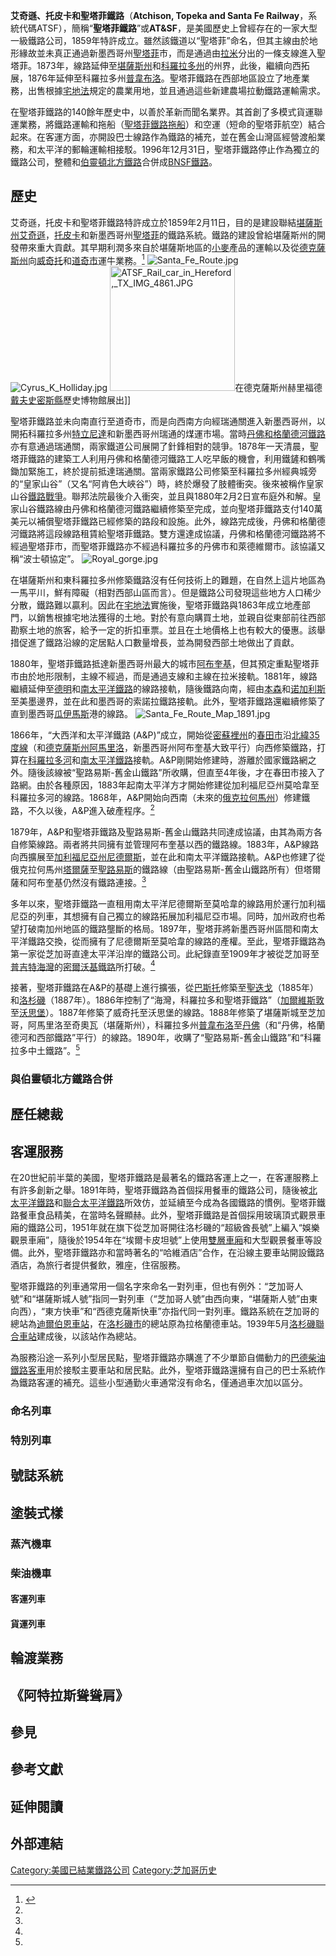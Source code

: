 {{Infobox rail system-route
|rail_name= 艾奇遜，托皮卡和聖塔菲鐵路
|other_name=Atchison, Topeka and Santa Fe Railway
|name_bgcolor= 
|banner_color= #0000FF
|sec_banner_color=
|third_banner_color=
|logo_filename= Atchison, Topeka and Santa Fe Railway Herald.png
|image_width= 100 px
|logo_bgcolor=
|logo_note=
|image= BNSF Map.png
|imagesize= 250px
|caption= BNSF成立時系統圖，其中深藍色部分為AT&SF線路
|system_map= 
|mapimage_width= 
|map_bgcolor=
|code_name= ATSF
|japanese_name=
|hiragana_name=
|romanji_name=
|locale= {{US}}<br/>[[亞利桑那州|亞利桑那州]]<br/>[[加利福尼亞州|加利福尼亞州]]<br/>[[科羅拉多州|科羅拉多州]]<br/>[[伊利諾伊州|伊利諾伊州]]<br/>[[愛荷華州|愛荷華州]]<br/>[[堪薩斯州|堪薩斯州]]<br/>[[路易斯安那州|路易斯安那州]]<br/>[[密蘇裡州|密蘇裡州]]<br/>[[內布拉斯加州|內布拉斯加州]]<br/>[[新墨西哥州|新墨西哥州]]<br/>[[俄克拉何馬州|俄克拉何馬州]]<br/>[[德克薩斯州|德克薩斯州]]
|service_type= 城際客運<br />貨運
|network= 
|start= 
|begin_operation= 1859年
|end_operation= 1996年（併入BNSF鐵路）
|operation_note= 
|system_length=
|length_in_operation= 
|total_length= 
|lines=
|stations= 
|main_route= 
|secondary_route=
|branch_route=
|standard= 一級鐵路 (Class I railroad)
|main_stations= 
|ridership= 
|fleet_size= 
|max_speed=
|track_gauge= [[標準軌距|標準軌距]]
|min_radius=
|max_grade=
|block_signal=
|engine= 
|depot=
|operator= 
|franchise=
|hq= {{US}}[[伊利諾伊州|伊利諾伊州]][[芝加哥|芝加哥]]
|key_person= 
|website=
|route_map=
|}}

'''艾奇遜、托皮卡和聖塔菲鐵路'''（'''Atchison, Topeka and Santa Fe Railway'''，系統代碼ATSF），簡稱“'''聖塔菲鐵路'''”或'''AT&SF'''，是美國歷史上曾經存在的一家大型一級鐵路公司，1859年特許成立。雖然該鐵道以“聖塔菲”命名，但其主線由於地形緣故並未真正通過新墨西哥州[[圣菲_(新墨西哥州)|聖塔菲]]市，而是通過由[[拉米_(新墨西哥州)|拉米]]分出的一條支線進入聖塔菲。1873年，線路延伸至[[堪薩斯州|堪薩斯州]]和[[科羅拉多州|科羅拉多州]]的州界，此後，繼續向西拓展，1876年延伸至科羅拉多州[[普韋布洛_(科羅拉多州)|普韋布洛]]。聖塔菲鐵路在西部地區設立了地產業務，出售根據[[宅地法|宅地法]]規定的農業用地，並且通過這些新建農場拉動鐵路運輸需求。

在聖塔菲鐵路的140餘年歷史中，以善於革新而聞名業界。其首創了多模式貨運聯運業務，將鐵路運輸和拖船（[[聖塔菲鐵路拖船|聖塔菲鐵路拖船]]）和空運（短命的聖塔菲航空）結合起來。在客運方面，亦開設巴士線路作為鐵路的補充，並在舊金山灣區經營渡船業務，和太平洋的郵輪運輸相接駁。1996年12月31日，聖塔菲鐵路停止作為獨立的鐵路公司，整體和[[伯靈頓北方鐵路|伯靈頓北方鐵路]]合併成[[BNSF鐵路|BNSF鐵路]]。

==歷史==

艾奇遜，托皮卡和聖塔菲鐵路特許成立於1859年2月11日，目的是建設聯結[[堪薩斯州|堪薩斯州]][[艾奇逊_(堪萨斯州)|艾奇遜]]，[[托皮卡|托皮卡]]和新墨西哥州[[圣菲_(新墨西哥州)|聖塔菲]]的鐵路系統。鐵路的建設曾給堪薩斯州的開發帶來重大貢獻。其早期利潤多來自於堪薩斯地區的[[小麥|小麥]]產品的運輸以及從[[德克薩斯州|德克薩斯州]]向[[威奇托_(堪萨斯州)|威奇托]]和[[道奇市_(堪薩斯州)|道奇市]]運牛業務。<ref name=drury>{{cite book | last = Drury | first = George H. | authorlink =  | coauthors = | title = The Train-Watcher's Guide to North American Railroads: A Contemporary Reference to the Major railroads of the U.S., Canada and Mexico | url = https://archive.org/details/trainwatchersgui0000drur | publisher = Kalmbach Publishing | year = 1992 | location = [[Waukesha,_Wisconsin|Waukesha, Wisconsin]] | pages = [https://archive.org/details/trainwatchersgui0000drur/page/37 37]-42 | doi = | id = | isbn = 0-89024-131-7}}</ref>
[[File:Santa_Fe_Route.jpg|thumb]]
[[File:Cyrus_K_Holliday.jpg|thumb]]
[[Image:ATSF_Rail_car_in_Hereford,_TX_IMG_4861.JPG|200px]]在德克薩斯州赫里福德[[戴夫史密斯縣_(德克薩斯州)|戴夫史密斯縣]]歷史博物館展出]]

聖塔菲鐵路並未向南直行至道奇市，而是向西南方向經瑞通關進入新墨西哥州，以開拓科羅拉多州[[特立尼达_(科罗拉多州)|特立尼達]]和新墨西哥州瑞通的煤運市場。當時[[丹佛和格蘭德河鐵路|丹佛和格蘭德河鐵路]]亦有意通過瑞通關，兩家鐵道公司展開了針鋒相對的競爭。1878年一天清晨，聖塔菲鐵路的建築工人利用丹佛和格蘭德河鐵路工人吃早飯的機會，利用鐵鏟和鶴嘴鋤加緊施工，終於提前抵達瑞通關。當兩家鐵路公司修築至科羅拉多州經典城旁的“皇家山谷”（又名“阿肯色大峽谷”）時，終於爆發了肢體衝突。後來被稱作皇家山谷[[鐵路戰爭|鐵路戰爭]]。聯邦法院最後介入衝突，並且與1880年2月2日宣布庭外和解。皇家山谷鐵路線由丹佛和格蘭德河鐵路繼續修築至完成，並向聖塔菲鐵路支付140萬美元以補償聖塔菲鐵路已經修築的路段和設施。此外，線路完成後，丹佛和格蘭德河鐵路將這段線路租賃給聖塔菲鐵路。雙方還達成協議，丹佛和格蘭德河鐵路將不經過聖塔菲市，而聖塔菲鐵路亦不經過科羅拉多的丹佛市和萊德維爾市。該協議又稱“波士頓協定”。
[[File:Royal_gorge.jpg|alt=Royal Gorge]]

在堪薩斯州和東科羅拉多州修築鐵路沒有任何技術上的難題，在自然上這片地區為一馬平川，鮮有障礙（相對西部山區而言）。但是鐵路公司發現這些地方人口稀少分散，鐵路難以贏利。因此在[[宅地法|宅地法]]實施後，聖塔菲鐵路與1863年成立地產部門，以銷售根據宅地法獲得的土地。對於有意向購買土地，並親自從東部前往西部勘察土地的旅客，給予一定的折扣車票。並且在土地價格上也有較大的優惠。該舉措促進了鐵路沿線的定居點人口數量增長，並為開發西部土地做出了貢獻。

1880年，聖塔菲鐵路抵達新墨西哥州最大的城市[[阿布奎基_(新墨西哥州)|阿布奎基]]，但其預定重點聖塔菲市由於地形限制，主線不經過，而是通過支線和主線在拉米接軌。1881年，線路繼續延伸至[[德明_(新墨西哥州)|德明]]和[[南太平洋鐵路|南太平洋鐵路]]的線路接軌，隨後鐵路向南，經由[[本森_(亚利桑那州)|本森]]和[[诺加利斯_(亚利桑那州)|诺加利斯]]至美墨邊界，並在此和墨西哥的索諾拉鐵路接軌。此外，聖塔菲鐵路還繼續修築了直到墨西哥[[瓜伊馬斯|瓜伊馬斯]]港的線路。
[[File:Santa_Fe_Route_Map_1891.jpg|thumb]]

1866年，“大西洋和太平洋鐵路 (A&P)”成立，開始從[[密蘇裡州|密蘇裡州]]的[[斯普林菲尔德_(密苏里州)|春田市]]沿[[北緯35度線|北緯35度線]]（和[[德克薩斯州|德克薩斯州]][[阿馬里洛_(德克薩斯州)|阿馬里洛]]，新墨西哥州阿布奎基大致平行）向西修築鐵路，打算在[[科羅拉多河|科羅拉多河]]和[[南太平洋鐵路|南太平洋鐵路]]接軌。A&P剛開始修建時，游離於國家鐵路網之外。隨後該線被“聖路易斯-舊金山鐵路”所收購，但直至4年後，才在春田市接入了路網。由於各種原因，1883年起南太平洋方才開始修建從加利福尼亞州莫哈韋至科羅拉多河的線路。1868年，A&P開始向西南（未來的[[俄克拉何馬州|俄克拉何馬州]]）修建鐵路，不久以後，A&P進入破產程序。<ref name=drury/>

1879年，A&P和聖塔菲鐵路及聖路易斯-舊金山鐵路共同達成協議，由其為兩方各自修築線路。兩者將共同擁有並管理阿布奎基以西的鐵路線。1883年，A&P線路向西擴展至[[加利福尼亞州|加利福尼亞州]][[尼德尔斯_(加利福尼亚州)|尼德爾斯]]，並在此和南太平洋鐵路接軌。A&P也修建了從俄克拉何馬州[[塔爾薩|塔爾薩]]至[[圣路易斯_(密苏里州)|聖路易斯]]的鐵路線（由聖路易斯-舊金山鐵路所有）但塔爾薩和阿布奎基仍然沒有鐵路連接。<ref name=drury/>

多年以來，聖塔菲鐵路一直租用南太平洋尼德爾斯至莫哈韋的線路用於運行加利福尼亞的列車，其想擁有自己獨立的線路拓展加利福尼亞市場。同時，加州政府也希望打破南加州地區的鐵路壟斷的格局。1897年，聖塔菲將新墨西哥州區間和南太平洋鐵路交換，從而擁有了尼德爾斯至莫哈韋的線路的產權。至此，聖塔菲鐵路為第一家從芝加哥直達太平洋沿岸的鐵路公司。此紀錄直至1909年才被從芝加哥至[[普吉特海灣|普吉特海灣]]的[[密爾沃基鐵路|密爾沃基鐵路]]所打破。<ref name=drury/>

接著，聖塔菲鐵路在A&P的基礎上進行擴張，從[[巴斯托_(加利福尼亞州)|巴斯托]]修築至[[聖地牙哥_(加利福尼亞州)|聖迭戈]]（1885年）和[[洛杉磯|洛杉磯]]（1887年）。1886年控制了“海灣，科羅拉多和聖塔菲鐵路”（[[加爾維斯敦_(德克薩斯州)|加爾維斯敦]]至[[沃思堡|沃思堡]]）。1887年修築了威奇托至沃思堡的線路。1888年修築了堪薩斯城至芝加哥，阿馬里洛至奇奧瓦（堪薩斯州），科羅拉多州[[普韋布洛_(科羅拉多州)|普韋布洛]]至[[丹佛|丹佛]]（和“丹佛，格蘭德河和西部鐵路”平行）的線路。1890年，收購了“聖路易斯-舊金山鐵路”和“科羅拉多中土鐵路”。<ref name=drury/>


===與伯靈頓北方鐵路合併===

==歷任總裁==
==客運服務==
在20世紀前半葉的美國，聖塔菲鐵路是最著名的鐵路客運上之一，在客運服務上有許多創新之舉。1891年時，聖塔菲鐵路為首個採用餐車的鐵路公司，隨後被[[北太平洋鐵路|北太平洋鐵路]]和[[聯合太平洋鐵路|聯合太平洋鐵路]]所效仿，並延續至今成為各國鐵路的慣例。聖塔菲鐵路餐車食品精美，在當時名聲顯赫。此外，聖塔菲鐵路是首個採用玻璃頂式觀景車廂的鐵路公司，1951年就在旗下從芝加哥開往洛杉磯的“超級酋長號”上編入“娛樂觀景車廂”，隨後於1954年在“埃爾卡皮坦號”上使用[[雙層鐵路客車|雙層車廂]]和大型觀景餐車等設備。此外，聖塔菲鐵路亦和當時著名的“哈維酒店”合作，在沿線主要車站開設鐵路酒店，為旅行者提供餐飲，雅座，住宿服務。

聖塔菲鐵路的列車通常用一個名字來命名一對列車，但也有例外：“芝加哥人號”和“堪薩斯城人號”指同一對列車（“芝加哥人號”由西向東，“堪薩斯人號”由東向西），“東方快車”和“西德克薩斯快車”亦指代同一對列車。鐵路系統在芝加哥的總站為[[迪爾伯恩車站_(芝加哥)|迪爾伯恩車站]]，在[[洛杉磯市|洛杉磯市]]的總站原為拉格蘭德車站。1939年5月[[洛杉磯聯合車站|洛杉磯聯合車站]]建成後，以該站作為總站。

為服務沿途一系列小型居民點，聖塔菲鐵路亦購進了不少單節自備動力的[[巴德柴油鐵路客車|巴德柴油鐵路客車]]用於接駁主要車站和居民點。此外，聖塔菲鐵路還擁有自己的巴士系統作為鐵路客運的補充。這些小型通勤火車通常沒有命名，僅通過車次加以區分。
===命名列車===
===特別列車===

==號誌系統==
==塗裝式樣==
===蒸汽機車===
===柴油機車===
====客運列車====
====貨運列車====
==輪渡業務==
==《阿特拉斯聳聳肩》==
==參見==
==參考文獻==
{{reflist}}

==延伸閱讀==
==外部連結==
{{北美一級鐵道}}
[[Category:美國已結業鐵路公司|Category:美國已結業鐵路公司]]
[[Category:芝加哥历史|Category:芝加哥历史]]